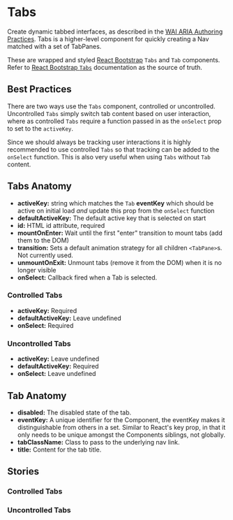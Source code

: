 
# Tabs
Create dynamic tabbed interfaces, as described in the [WAI ARIA Authoring Practices](https://www.w3.org/TR/wai-aria-practices/#tabpanel). Tabs is a higher-level component for quickly creating a Nav matched with a set of TabPanes.

These are wrapped and styled [React Bootstrap](https://react-bootstrap.github.io) `Tabs` and `Tab` components. Refer to [React Bootstrap `Tabs`](https://react-bootstrap.github.io/components/tabs/) documentation as the source of truth.

## Best Practices

There are two ways use the `Tabs` component, controlled or uncontrolled. Uncontrolled `Tabs` simply switch tab content based on user interaction, where as controlled `Tabs` require a function passed in as the `onSelect` prop to set to the `activeKey`.

Since we should always be tracking user interactions it is highly recommended to use controlled `Tabs` so that tracking can be added to the `onSelect` function. This is also very useful when using `Tabs` without `Tab` content.

## Tabs Anatomy

<ArgsTable of={Tabs} />

- **activeKey:** string which matches the `Tab` **eventKey** which should be active on initial load *and* update this prop from the `onSelect` function
- **defaultActiveKey:** The default active key that is selected on start
- **id:** HTML id attribute, required
- **mountOnEnter:** Wait until the first "enter" transition to mount tabs (add them to the DOM)
- **transition:** Sets a default animation strategy for all children `<TabPane>`s. Not currently used.
- **unmountOnExit:** Unmount tabs (remove it from the DOM) when it is no longer visible
- **onSelect:** Callback fired when a Tab is selected.

### Controlled Tabs
- **activeKey:** Required
- **defaultActiveKey:** Leave undefined
- **onSelect:** Required

### Uncontrolled Tabs
- **activeKey:** Leave undefined
- **defaultActiveKey:** Required
- **onSelect:** Leave undefined

## Tab Anatomy

<ArgsTable of={Tab} />

- **disabled:** The disabled state of the tab.
- **eventKey:** A unique identifier for the Component, the eventKey makes it distinguishable from others in a set. Similar to React's key prop, in that it only needs to be unique amongst the Components siblings, not globally.
- **tabClassName:** Class to pass to the underlying nav link.
- **title:** Content for the tab title.

## Stories

### Controlled Tabs

<Preview>
  <Story id="components-tabs--controlled" />
</Preview>

### Uncontrolled Tabs

<Preview>
  <Story id="components-tabs--uncontrolled" />
</Preview>

